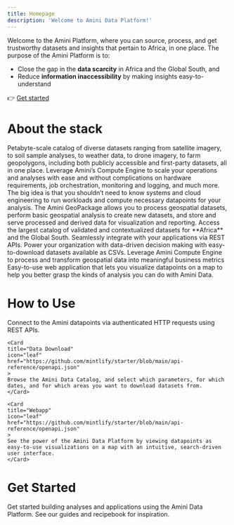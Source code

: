 ```yaml
---
title: Homepage
description: 'Welcome to Amini Data Platform!'
---
```


Welcome to the Amini Platform, where you can source, process, and get trustworthy datasets and insights that pertain to Africa, in one place. The purpose of the Amini Platform is to:

- Close the gap in the **data scarcity** in Africa and the Global South, and
- Reduce **information inaccessibility** by making insights easy-to-understand

👉 [Get started](https://platform.amini.ai)

# About the stack

<AccordionGroup>
  <Accordion title="Data Catalog">
    Petabyte-scale catalog of diverse datasets ranging from satellite imagery, to soil sample analyses, to weather data, to drone imagery, to farm geopolygons, including both publicly accessible and first-party datasets, all in one place.
  </Accordion>

  <Accordion title="Compute Engine">
    Leverage Amini’s Compute Engine to scale your operations and analyses with ease and without complications on hardware requirements, job orchestration, monitoring and logging, and much more. The big idea is that you shouldn’t need to know systems and cloud engineering to run workloads and compute necessary datapoints for your analysis.
  </Accordion>

  <Accordion title="GeoPackage">
    The Amini GeoPackage allows you to process geospatial datasets, perform basic geospatial analysis to create new datasets, and store and serve processed and derived data for visualization and reporting.
  </Accordion>

  <Accordion title="Datapoints-as-a-Service">
    Access the largest catalog of validated and contextualized datasets for **Africa** and the Global South. Seamlessly integrate with your applications via REST APIs. Power your organization with data-driven decision making with easy-to-download datasets available as CSVs. Leverage Amini Compute Engine to process and transform geospatial data into meaningful business metrics
  </Accordion>

  <Accordion title="Webapp">
    Easy-to-use web application that lets you visualize datapoints on a map to help you better grasp the kinds of analysis you can do with Amini Data.
  </Accordion>
</AccordionGroup>

# How to Use

<CardGroup cols={3}>
    <Card
    title="API"
    icon="leaf"
    href="https://github.com/mintlify/starter/blob/main/api-reference/openapi.json"
    >
    Connect to the Amini datapoints via authenticated HTTP requests using REST APIs.
    </Card>

    <Card
    title="Data Download"
    icon="leaf"
    href="https://github.com/mintlify/starter/blob/main/api-reference/openapi.json"
    >
    Browse the Amini Data Catalog, and select which parameters, for which dates, and for which areas you want to download datasets from.
    </Card>

    <Card
    title="Webapp"
    icon="leaf"
    href="https://github.com/mintlify/starter/blob/main/api-reference/openapi.json"
    >
    See the power of the Amini Data Platform by viewing datapoints as easy-to-use visualizations on a map with an intuitive, search-driven user interface.
    </Card>
</CardGroup>

# Get Started

Get started building analyses and applications using the Amini Data Platform. See our guides and recipebook for inspiration.